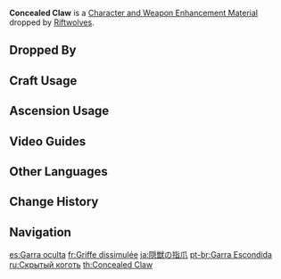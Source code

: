 {{Item Infobox
|id           = 112056
|image        = Item Concealed Claw.png
|type         = Character and Weapon Enhancement Materials
|group        = Concealed Riftwolf Claws
|group2       = Elite Enemy Drops
|invCategory  = Character Development Items
|quality      = 2
|description  = Residual body tissue left behind by one of the Riftwolves.<br />By ordinary logic, these objects, so alien to this world, should not have remained behind after these abnormal creatures were excised from the land.
|source1      = Dropped by [[Riftwolves]]
}}
'''Concealed Claw''' is a [[Character and Weapon Enhancement Material]] dropped by [[Riftwolves]].

==Dropped By==
{{Dropped By}}

==Craft Usage==
{{Craft Usage}}

==Ascension Usage==
{{Ascension Usage}}

==Video Guides==
{{EVT
|video1   = https://youtu.be/FQRhAgxbBvo
|caption1 = Farm Guide
}}

==Other Languages==
{{Other Languages
|en      = Concealed Claw
|zhs     = 隐兽指爪
|zhs_rm  = Yǐn Shòu Zhǐ Zhǎo
|zht     = 隱獸指爪
|zht_rm  = Yǐn Shòu Zhǐ Zhuǎ
|zh_tl   = 
|ja      = 隠獣の指爪
|ja_rm   = Injuu no Shisou{{Assumed}}
|ja_tl   = Finger-Claw of a Concealed Beast
|ko      = 맹수 발톱
|ko_rm   = Maengsu Baltop
|ko_tl   = Fierce Animal Claw
|es      = Garra oculta
|es_tl   = Hidden Claw
|fr      = Griffe dissimulée
|fr_tl   = Concealed Claw
|ru      = Скрытый коготь
|ru_tl   = Concealed Claw
|th      = Concealed Claw
|vi      = Móng Vuốt Ma Thú
|vi_tl   = 
|de      = Kralle der versteckten Monster
|de_tl   = Talon of the Hidden Monsters
|id      = Concealed Claw
|pt      = Garra Escondida
|pt_tl   = 
|tr      = Gizli Pençe
|tr_tl   = 
|it      = Artiglio nascosto
|it_tl   = 
}}

==Change History==
{{Change History|2.2}}

==Navigation==
{{Development Item Navbox|Character and Weapon Enhancement Materials}}

[[es:Garra oculta]]
[[fr:Griffe dissimulée]]
[[ja:隠獣の指爪]]
[[pt-br:Garra Escondida]]
[[ru:Скрытый коготь]]
[[th:Concealed Claw]]